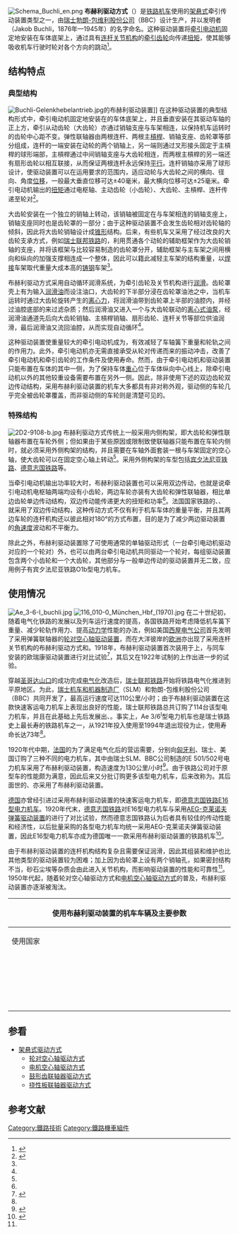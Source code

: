{{noteTA
|G1=Railway
}}
[[File:Schema_Buchli_en.png|thumb]]
'''布赫利驱动方式'''（{{lang-de|Buchli-Antrieb}}）是[[铁路机车|铁路机车]]使用的[[架悬式驱动方式|架悬式]]牵引传动装置类型之一，由[[瑞士|瑞士]][[勃朗-包维利股份公司|勃朗-包维利股份公司]]（BBC）设计生产，并以发明者{{tsl|en|Jakob Buchli|雅各布·布赫利}}（Jakob Buchli，1876年—1945年）的名字命名。这种驱动装置将[[牵引电动机|牵引电动机]]固定地安装在车体底架上，通过具有[[连杆机构|连杆关节机构]]的[[齿轮|牵引齿轮]]向{{tsl|en|Wheelset (rail transport)|轮对}}传递[[扭矩|扭矩]]，使其能够吸收机车行驶时轮对各个方向的跳动<ref name="abbreview">{{cite journal | author = Norbert Lang | date = 2010-02 | title = Electrifying history: A long tradition in electric railway engineering | journal = ABB Review | pages = 88-94 | publisher = ABB Group R&D and Technology | location = Zürich, Switzerland | issn = 1013-3119 | url = https://library.e.abb.com/public/629326ee2cdd977dc125777500346148/88-94%202m022_ENG_72dpi.pdf | access-date = 2016-09-17 | archive-date = 2017-10-01 | archive-url = https://web.archive.org/web/20171001115848/https://library.e.abb.com/public/629326ee2cdd977dc125777500346148/88-94%202m022_ENG_72dpi.pdf | dead-url = no }}</ref>。

== 结构特点 ==
=== 典型结构 ===
[[File:Buchli-Gelenkhebelantrieb.jpg|thumb]]的布赫利驱动装置]]
在这种驱动装置的典型结构形式中，牵引电动机固定地安装在{{tsl|en|Locomotive frame|车架|车架式机车}}的车体底架上，并且垂直安装在其驱动车轴的正上方，牵引从动齿轮（大齿轮）亦通过销轴支座与车架相连，以保持机车运转时的齿轮中心距不变。弹性联轴器由两根连杆、两根主[[槓桿|槓桿]]、销轴支座、齿轮罩等部分组成，连杆的一端安装在动轮的两个销轴上，另一端则通过叉形接头固定于主槓桿的球形端部，主槓桿通过中间销轴支座与大齿轮相连，而两根主槓桿的另一端还有扇形齿轮以相互联接，从而保证两根连杆永远保持[[平行|平行]]。连杆销轴亦采用了球形设计，使驱动装置可以在运用要求的范围内，适应动轮与大齿轮之间的横向、径向、角度[[位移|位移]]，一般最大垂直位移可达±40毫米，最大横向位移可达±25毫米。牵引电动机输出的[[扭矩|扭矩]]通过电枢轴、主动齿轮（小齿轮）、大齿轮、主槓桿、连杆传递至轮对<ref name="karlzh18">{{cite book |author=卡尔·萨克斯（编）、孙翔（译） |title=《电传动机车转向架结构与原理（下册）》 |year=1988 |publisher=中国铁道出版社 |location=北京 |isbn= |page=18-38 |language=zh-hans}}</ref>。

大齿轮安装在一个独立的销轴上转动，该销轴被固定在与车架相连的销轴支座上，销轴支座同时也是齿轮罩的一部分；由于这种驱动装置不会发生齿轮相对齿轮轴的倾斜，因此将大齿轮销轴设计成[[圆锥|锥形]]结构。后来，有些机车又采用了经过改良的大齿轮支承方式，例如[[瑞士联邦铁路|瑞士联邦铁路]]的{{tsl|de|SBB Ae 4/7|瑞士联邦铁路Ae 4/7型电力机车|Ae 4/7型电力机车}}，利用贯通各个动轮的辅助框架作为大齿轮销轴的支座，并将该框架与比较容易制造的齿轮罩分开，辅助框架与主车架之间用横向和纵向的加强支撑相连成一个整体，因此可以籍此减轻主车架的结构重量，以[[焊接|焊接]]车架取代重量大成本高的[[铸钢|铸钢]]车架<ref name="karlzh18" />。

布赫利驱动方式采用自动循环润滑系统，为牵引齿轮及关节机构进行[[潤滑|润滑]]。齿轮罩壳上有为输入[[润滑油|润滑油]]而设注油口，大齿轮的下半部分浸在齿轮罩油池之中，当机车运转时通过大齿轮旋转产生的[[离心力|离心力]]，将润滑油带到齿轮罩上半部的油腔内，并经过油腔底部的{{tsl|en|Oil filter|油滤器|滤清器}}来过滤杂质；然后润滑油又进入一个与大齿轮联动的[[离心泵|离心式油泵]]，经润滑油通道先后向大齿轮销轴、主槓桿销轴、扇形齿轮、连杆关节等部位供油润滑，最后润滑油又流回油腔，从而实现自动循环<ref name="karlzh18" />。

这种驱动装置使重量较大的牵引电动机成为{{tsl|en|Sprung mass|簧上重量}}，有效减轻了车轴簧下重量和轮轨之间的作用力。此外，牵引电动机亦无需直接承受从轮对传递而来的振动冲击，改善了牵引电动机和牵引齿轮的工作条件及使用寿命。然而，由于牵引电动机和驱动装置只能布置在车体的其中一侧，为了保持车体[[几何中心|重心]]位于车体纵向中心线上，除牵引电动机以外的其他较重设备需要布置在另外一侧。因此，除非使用下述的双边齿轮双边传动结构，采用布赫利驱动装置的机车大多都具有非对称外观，驱动侧的车轮几乎完全被齿轮罩覆盖，而非驱动侧的车轮则是清楚可见的。

=== 特殊结构 ===
[[File:2D2-9108-b.jpg|thumb]]
布赫利驱动方式传统上一般采用内侧构架，即大齿轮和弹性联轴器布置在车轮外侧；但如果由于某些原因或限制致使联轴器只能布置在车轮内侧时，就必须采用外侧构架的结构，并且需要在车轴外面套装一根与车架固定的空心轴，使大齿轮可以在固定空心轴上转动<ref name="karlzh18" />。采用外侧构架的车型包括[[宾夕法尼亚铁路|宾夕法尼亚铁路]]{{tsl|en|PRR O1|宾夕法尼亚铁路O1型电力机车|O1b型电力机车}}、[[德意志国铁路|德意志国铁路]]{{tsl|de|DR-Baureihe ET 11|德意志国铁路ET11型电力动车组|ET11 01号电力动车组}}等。

当牵引电动机输出功率较大时，布赫利驱动装置也可以采用双边传动，也就是说牵引电动机电枢轴两端均设有小齿轮，两边车轮亦装有大齿轮和弹性联轴器，相比单边齿轮单边传动结构，双边传动能传递更大的扭矩和功率<ref name="karlzh18" />。法国国家铁路的{{tsl|fr|2D2 5400}}、{{tsl|fr|2D2 5500}}、{{tsl|fr|2D2 9100|2D2 9100型电力机车}}就采用了双边传动结构，这种传动方式不仅有利于机车车体的重量平衡，并且其两边车轮的连杆机构还以彼此相对180°的方式布置，目的是为了减少两边驱动装置的[[角速度|角速度]]波动和不平衡力。

除此之外，布赫利驱动装置除了可使用通常的单轴驱动形式（一台牵引电动机驱动对应的一个轮对）外，也可以由两台牵引电动机共同驱动一个轮对，每组驱动装置包含两个小齿轮和一个大齿轮，其他部分与一般单边传动的驱动装置并无二致，应用例子有宾夕法尼亚铁路O1b型电力机车。

== 使用情况 ==
[[File:Ae_3-6-I_buchli.jpg|thumb]]
[[File:116_010-0_München_Hbf_(1970).jpg|thumb]]
在二十世纪初，随着电气化铁路的发展以及列车运行速度的提高，各国铁路开始考虑降低机车簧下重量、减少轮轨作用力、提高[[车辆动力学|动力学]]性能的办法，例如美国[[西屋电气公司|西屋电气公司]]首先发明了采用弹簧联轴器的[[轮对空心轴驱动方式|轮对空心轴驱动装置]]，而在大洋彼岸的[[欧洲|欧洲]]亦出现了采用连杆关节机构的布赫利驱动方式和{{tsl|de|Tschanz-Antrieb|欧瑞康驱动方式}}。1918年，布赫利驱动装置首次装用于{{tsl|de|SBB Fb 2/5|瑞士联邦铁路Fb 2/5型电力机车}}上，与同车安装的欧瑞康驱动装置进行对比试验<ref>{{cite journal | author =  | date = 1919-06-14 | title = Single Phase Locomotives for Swiss Federal Railways | journal = Electric Railway Journal | pages = 1141-1143  | volume = 53 | issue = 24 | publisher = McGraw-Hill  | location = New York, NY | issn =  }}</ref>，其后又在1922年试制的{{tsl|de|SBB Ae 4/8|瑞士联邦铁路Ae 4/8型电力机车|Ae 4/8型电力机车}}上作出进一步的试验。

穿越[[圣哥达山口|圣哥达山口]]的{{tsl|en|Gotthard railway|圣哥达铁路}}成功完成[[电气化铁路|电气化]]改造后，[[瑞士联邦铁路|瑞士联邦铁路]]开始将铁路电气化推进到平原地区。为此，[[瑞士机车和机器制造厂|瑞士机车和机器制造厂]]（SLM）和勃朗-包维利股份公司（BBC）共同开发了{{tsl|de|SBB Ae 3/6 I|瑞士联邦铁路Ae 3/6 I型电力机车|Ae 3/6<sup>I</sup>型电力机车}}，最高运行速度可达110公里/小时；由于布赫利驱动装置在这款快速客运电力机车上表现出良好的性能，瑞士联邦铁路总共订购了114台该型电力机车，并且在此基础上先后发展出{{tsl|de|SBB Ae 4/7|瑞士联邦铁路Ae 4/7型电力机车|Ae 4/7}}、{{tsl|de|SBB Ae 8/14|瑞士联邦铁路Ae 8/14型电力机车|Ae 8/14型电力机车}}。事实上，Ae 3/6<sup>I</sup>型电力机车也是瑞士铁路史上最长寿的铁路机车之一，从1921年投入使用至1994年退出现役为止，使用寿命长达73年<ref name="abbreview" />。

1920年代中期，[[法国|法国]]的{{tsl|fr|Compagnie du chemin de fer de Paris à Orléans|巴黎－奥尔良铁路公司}}为了满足电气化后的营运需要，分别向[[匈牙利|匈牙利]]、瑞士、美国订购了三种不同的电力机车，其中由瑞士SLM、BBC公司制造的E 501/502号电力机车采用了布赫利驱动装置，构造速度为130公里/小时<ref>{{cite book |author=Karl Sachs |title=Elektrische Vollbahnlokomotiven: Ein Handbuch für die Praxis sowie für Studierende |year=1928 |publisher=Springer-Verlag |location=Berlin |isbn=978-3-642-51847-8 |page=208-210 |language=de}}</ref>。由于铁路公司对于原型车的性能颇为满意，因此后来又分批订购更多该型电力机车，后来改称为{{tsl|fr|2D2 5500|2D2 5500型电力机车|法国国铁2D2 5500型电力机车}}。其后面世的{{tsl|fr|2D2 5400|2D2 5400}}、{{tsl|fr|2D2 9100|2D2 9100型电力机车}}亦采用了布赫利驱动装置。

[[德国|德国]]亦曾经引进过采用布赫利驱动装置的快速客运电力机车，即[[德意志国铁路E16型电力机车|德意志国铁路E16型电力机车]]。1920年代末，[[德意志国铁路|德意志国铁路]]对E16型电力机车与采用[[轮对空心轴驱动方式#AEG-克莱诺夫弹簧驱动装置|AEG-克莱诺夫弹簧驱动装置]]的{{tsl|de|DR-Baureihe E 21.0|德意志国铁路E21.0型电力机车|E21.0型电力机车}}进行了对比试验，然而德意志国铁路认为后者具有较佳的传动性能和经济性，以后批量采购的各型电力机车均统一采用AEG-克莱诺夫弹簧驱动装置，因此E16型电力机车亦成为德国唯一一款采用布赫利驱动装置的铁路机车<ref>{{Cite web |url=http://www.bundesbahnzeit.de/page.php?id=2008-05-27_Dienstende_117 |title=30 Jahre Dienstende der Baureihe 117 bei der DB |accessdate=2016-06-26 |publisher=Die Bundesbahnzeit |date=2008-05-27 |language=de |archive-date=2016-06-24 |archive-url=https://web.archive.org/web/20160624103314/http://www.bundesbahnzeit.de/page.php?id=2008-05-27_Dienstende_117 |dead-url=no }}</ref>。

由于布赫利驱动装置的连杆机构结构复杂且需要保证润滑，因此其组装和维护也比其他类型的驱动装置较为困难；加上因为齿轮罩上设有两个销轴孔，如果密封结构不当，砂石尘埃等杂质会由此进入关节机构，而影响驱动装置的性能和可靠性<ref name="karlzh18" />。1950年代起，随着轮对空心轴驱动方式和[[电机空心轴驱动方式|电机空心轴驱动方式]]的普及，布赫利驱动装置亦逐渐被淘汰。

{| class="wikitable" style="text-align: center; "
|-
! colspan=11 | 使用布赫利驱动装置的机车车辆及主要参数
|-
! style="width: 13%;" | 使用国家
! style="width: 10%;" | 铁路公司
! style="width: 10%;" | 型号
! style="width: 7%;" | 制造年份
! style="width: 10%;" | 制造厂
! style="width: 5%;" | 产量
! style="width: 10%;" | 轴式
! style="width: 7%;" | 构造速度
! style="width: 8%;" | 牵引功率
! style="width: 5%;" | 重量
! style="width: 15%;" | 备注
|-
| {{CHE}} || [[瑞士联邦铁路|瑞士联邦铁路]] || {{tsl|de|SBB Fb 2/5|瑞士联邦铁路Fb 2/5型电力机车|Fb 2/5}} || 1918年 || SLM、BBC || 1 || 1'(1Bo)1' || 75 km/h || 736 kW || 75 t || 另一动轴采用欧瑞康驱动装置
|-
| {{CHE}} || 瑞士联邦铁路 || {{tsl|de|SBB Ae 3/6 I|瑞士联邦铁路Ae 3/6 I型电力机车|Ae 3/6<sup>I</sup>}} || 1920年—1929年 || SLM、BBC、MFO、SAAS || 114 || 2'Co1' || 110 km/h || 1600 kW || 96 t || 瑞士联邦铁路第一款批量生产的电力机车
|-
| {{CHE}} || 瑞士联邦铁路 || {{tsl|de|SBB Ae 4/8|瑞士联邦铁路Ae 4/8型电力机车|Ae 4/8}} || 1922年 || SLM、BBC || 1 || (1'Bo1')(1'Bo1') || 90 km/h || 1885 kW || 127 t || 其中两根动轴采用欧瑞康驱动装置
|-
| {{CHE}} || 瑞士联邦铁路 || {{tsl|de|SBB Ae 4/7|瑞士联邦铁路Ae 4/7型电力机车|Ae 4/7}} || 1927年 —1934年 || SLM、BBC、MFO、SAAS || 127 || 2'Do1' || 100 km/h || 2300 kW || 123 t || 
|-
| {{CHE}} || 瑞士联邦铁路 || {{tsl|de|SBB Ae 8/14|瑞士联邦铁路Ae 8/14型电力机车|Ae 8/14 11801}} || 1931年 || SLM、BBC || 1 || (1A)A1A(A1)+(1A)A1A(A1) || 100 km/h || 5514 kW || 240 t || 
|-
| {{DEU}} || [[德意志国铁路|德意志国铁路]] || [[德意志国铁路E16型电力机车|E16]] || 1926年—1933年 || 克劳斯、BBC || 21 || 1'Do1' || 120 km/h || 2340 kW || 110 t || 
|-
| {{DEU}} || 德意志国铁路 || {{tsl|de|DR-Baureihe ET 11|德意志国铁路ET11型电力动车组|ET11 01}} || 1935年 || {{tsl|de|Maschinenfabrik Esslingen|埃斯林根机械制造厂|ME}}、BBC || 1 || Bo'2'+2'Bo' || 160 km/h || 1413 kW || 104 t || [[电力动车组|电力动车组]]
|-
| {{FRA}} || [[法国国家铁路|法国国家铁路]] || {{tsl|fr|2D2 5500|2D2 5500型电力机车|2D2 5501～5502 }} || 1925年 || SLM、BBC || 2 || 2'Do2' || 130 km/h || 3052 kW || 125 t || 双边传动
|-
| {{FRA}} || 法国国家铁路 || {{tsl|fr|2D2 5500|2D2 5500型电力机车|2D2 5503～5530 }} || 1933年—1943年 || {{tsl|fr|Fives-Lille|法利机械|FL}}、{{tsl|fr|Compagnie Électro-Mécanique|法国电力机械公司|CEM}} || 2 || 2'Do2' || 130 km/h || 3052 kW || 125 t || 双边传动
|-
| {{FRA}} || 法国国家铁路 || {{tsl|fr|2D2 9100|2D2 9100型电力机车|2D2 9100}} || 1950年—1951年 || FL、CEM || 2 || 2'Do2' || 140 km/h || 3687 kW || 144 t || 双边传动
|-
| {{IDN}} || {{tsl|de|Nederlandsch-Indische Staatsspoorwegen|荷属东印度国家铁路}} || {{tsl|de|ESS-Reihe 3000|荷属东印度国家铁路3000型电力机车|3000}} || 1924年—1927年 || SLM、BBC || 4 || (1A)Bo(A1) || 90 km/h || 1040 kW || 70 t || 窄轨机车
|-
| {{JAP}} || [[鐵道省_(日本)|日本鐵道省]] || [[日本国铁ED54型电力机车|ED54]] || 1926年 || SLM、BBC || 2 || 1ABA1 || 100 km/h || 1540 kW || 77.75 t || 窄轨机车
|-
| {{CSK}} || [[捷克斯洛伐克國家鐵路|捷克斯洛伐克国家铁路]] || {{tsl|de|ČSD E 465.001 und E 465.002|捷克斯洛伐克国铁E.465型电力机车|E.465}} || 1927年 || [[ČKD|ČKD]]、BBC || 2 || 1'Do1' || 90 km/h || 1306 kW || 78.6 t || 
|-
| {{ESP}} || [[西班牙国家铁路|西班牙国家铁路]] || {{tsl|fr|Renfe série 272|西班牙国铁272型电力机车|272}} || 1928年 || {{tsl|en|Babcock & Wilcox|巴布科克-威尔科克斯公司|B&W}}、BBC || 12 || (2'Co)(Co2') || 110 km/h || 2030 kW || 145 t || 
|-
| {{IND}} || [[印度铁路|印度铁路]] || [[WCP-1型电力机车|WCP-1]] || 1928年—1930年 || {{tsl|en|Metropolitan-Vickers|都城-维克斯公司|MV}}、SLM || 22 || 2-Bo-A1 || 120 km/h || 2160 kW || 105 t || 宽轨机车<ref name="indianwcp">{{Cite web |url=http://www.irfca.org/faq/faq-specs.html#WCP-1 |title=Diesel and Electric Locomotive Specifications |accessdate=2016-09-03 |publisher=Irfca |date= |archive-date=2016-09-20 |archive-url=https://web.archive.org/web/20160920200420/http://www.irfca.org/faq/faq-specs.html#WCP-1 |dead-url=yes }}</ref>
|-
| {{IND}} || 印度铁路 || [[WCP-2型电力机车|WCP-2]] || 1928年 || MV、SLM || 1 || 2-Bo-A1 || 120 km/h || 2160 kW || 105 t || 宽轨机车<ref name="indianwcp" />
|-
| {{IND}} || 印度铁路 || [[WCP-3型电力机车|WCP-3]] || 1928年 || {{tsl|en|Hawthorn Leslie and Company|霍索恩·莱斯利公司|HL}}、[[英國通用電氣公司|GEC]] || 1 || 2'Co2' || 120 km/h || 2250 kW || 113 t || 宽轨机车<ref name="indianwcp" />
|-
| {{IND}} || 印度铁路 || [[WCP-4型电力机车|WCP-4]] || 1928年 || HL、BBC || 1 || 2'Co2' || 120 km/h || 2390 kW || 111 t || 宽轨机车<ref name="indianwcp" />
|-
| {{ITA}} || {{tsl|it|Ferrovia Circumvesuviana|环维苏威铁路}} || [[环维苏威铁路0300型电力机车|0300]] || 1931年、1934年 || {{tsl|en|Tecnomasio|勃朗·包维利技术机械公司|TIBB}} || 5 ||  1'Do1' || 64 km/h || 760 kW || 59.5 t || 窄轨机车<ref>{{Cite web |url=http://www.clamfer.it/09_Note%20viaggio/Viaggiopap%C3%A0/Viaggiopap%C3%A0.htm |title=di Andrea Cozzolino |accessdate=2016-09-03 |publisher=Clamfer-Napoli |date=2010-12-12 |language=it |archive-date=2015-09-23 |archive-url=https://web.archive.org/web/20150923204525/http://www.clamfer.it/09_Note%20viaggio/Viaggiopap%C3%A0/Viaggiopap%C3%A0.htm |dead-url=no }}</ref>
|-
| {{USA}} || [[宾夕法尼亚铁路|宾夕法尼亚铁路]] || {{tsl|en|PRR O1|宾夕法尼亚铁路O1型电力机车|O1b}} || 1931年 || PRR、BBC || 1 || 2'Bo2' || 140 km/h || 1600 kW || 140 t || 外侧车架
|-
| {{BRA}} || {{tsl|de|Companhia Paulista de Estradas de Ferro|圣保罗铁路}} || [[圣保罗铁路320型电力机车|320]] || 1932年 || SLM、BBC || 1 || 1'Do1' || 80 km/h || 1850 kW ||  || 宽轨机车

|}

==参看==
*[[架悬式驱动方式|架悬式驱动方式]]
**[[轮对空心轴驱动方式|轮对空心轴驱动方式]]
**[[电机空心轴驱动方式|电机空心轴驱动方式]]
**[[鼓形齿联轴器驱动方式|鼓形齿联轴器驱动方式]]
**[[挠性板联轴器驱动方式|挠性板联轴器驱动方式]]

==参考文献==
{{Reflist}}
{{Portal bar|鐵路}}

[[Category:鐵路技術|Category:鐵路技術]]
[[Category:鐵路機車組件|Category:鐵路機車組件]]